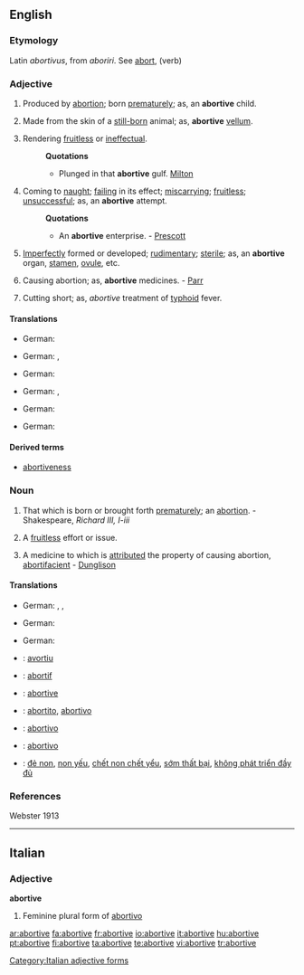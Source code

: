 ==English==

===Etymology===
Latin ''abortivus'', from ''aboriri''. See [[abort]], (verb)

===Adjective===
{{en-adj}}

# {{rare}} Produced by [[abortion]]; born [[prematurely]]; as, an '''abortive''' child.
# {{obsolete}} Made from the skin of a [[still-born]] animal; as, '''abortive''' [[vellum]].
# {{obsolete}} Rendering [[fruitless]] or [[ineffectual]].
#: '''Quotations'''
#:* Plunged in that '''abortive''' gulf. [[Milton]]
# Coming to [[naught]]; [[failing]] in its effect; [[miscarrying]]; [[fruitless]]; [[unsuccessful]]; as, an '''abortive''' attempt.
#: '''Quotations'''
#:* An '''abortive''' enterprise. - [[Prescott]]
# {{biology}} [[imperfectly|Imperfectly]] formed or developed; [[rudimentary]]; [[sterile]]; as, an '''abortive''' organ, [[stamen]], [[ovule]], etc.
# {{medicine}} Causing abortion; as, '''abortive''' medicines. - [[Parr]]
# {{medicine}} Cutting short; as, ''abortive'' treatment of [[typhoid]] fever.

====Translations====
{{trans-top|Produced by abortion; born prematurely; as, an abortive child.}}
* German: {{t+|de|abgetriebenes}}
{{trans-mid}}
{{trans-bottom}}

{{trans-top|Made from the skin of a still-born animal}}
{{trans-mid}}
{{trans-bottom}}

{{trans-top|Rendering fruitless or ineffectual}}
* German: {{t-|de|erfolglos}}, {{t-|de|wirkungslos}}
{{trans-mid}}
{{trans-bottom}}

{{trans-top|Coming to naught; failing in its effect; miscarrying; fruitless; unsuccessful}}
* German: {{t-|de|erfolglos}}
{{trans-mid}}
{{trans-bottom}}

{{trans-top|Imperfectly formed or developed; rudimentary; sterile}}
* German: {{t+|de|unvollkommen}}, {{t+|de|rudimentär}}
{{trans-mid}}
{{trans-bottom}}

{{trans-top|Causing abortion; as, abortive medicines}}
* German: {{t+|de|abtreibend}}
{{trans-mid}}
{{trans-bottom}}

{{trans-top|Cutting short; as, abortive treatment of typhoid fever.}}
* German: {{t+|de|abbrechen}}
{{trans-mid}}
{{trans-bottom}}

====Derived terms====
* [[abortiveness]]

===Noun===
{{en-noun}}

# {{obsolete}} That which is born or brought forth [[prematurely]]; an [[abortion]]. - Shakespeare, ''Richard III, I-iii''
# {{obsolete}} A [[fruitless]] effort or issue.
# A medicine to which is [[attributed]] the property of causing abortion, [[abortifacient]] - [[Dunglison]]

====Translations====
{{trans-top|That which is born or brought forth prematurely; an abortion}}
* German: {{t+|de|Abort|m}}, {{t+|de|Abtreibung|f}}, {{t+|de|Interruptio|n}}
{{trans-mid}}
{{trans-bottom}}

{{trans-top|A fruitless effort}}
* German: {{t+|de|Erfolglosigkeit|f}}
{{trans-mid}}
{{trans-bottom}}

{{trans-top|A medicine}}
* German: {{t+|de|Abtreibungsmittel|n}}
{{trans-mid}}
{{trans-bottom}}

{{checktrans-top}}
* {{ttbc|Catalan}}: [[avortiu]]
* {{ttbc|French}}: [[abortif]]
* {{ttbc|Interlingua}}: [[abortive]]
* {{ttbc|Italian}}: [[abortito]], [[abortivo]]
* {{ttbc|Portuguese}}: [[abortivo]]
* {{ttbc|Spanish}}: [[abortivo]]
* {{ttbc|Vietnamese}}: [[đẻ non]], [[non yếu]], [[chết non chết yểu]], [[sớm thất bại]], [[không phát triển đầy đủ]]
{{checktrans-bottom}}

===References===
Webster 1913

----

==Italian==

===Adjective===
'''abortive''' {{f}}

# Feminine plural form of [[abortivo]]

[[Category:Italian adjective forms]]

[[ar:abortive]]
[[fa:abortive]]
[[fr:abortive]]
[[io:abortive]]
[[it:abortive]]
[[hu:abortive]]
[[pt:abortive]]
[[fi:abortive]]
[[ta:abortive]]
[[te:abortive]]
[[vi:abortive]]
[[tr:abortive]]
